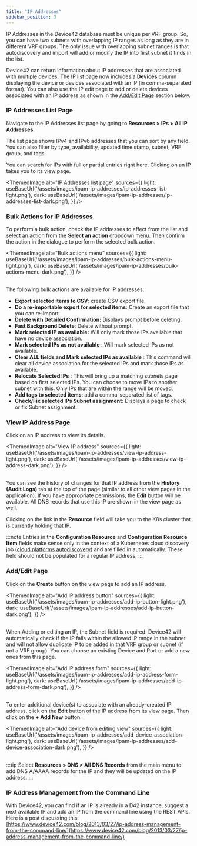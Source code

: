 ```yaml
---
title: "IP Addresses"
sidebar_position: 3
---
```



IP Addresses in the Device42 database must be unique per VRF group. So, you can have two subnets with overlapping IP ranges as long as they are in different VRF groups. The only issue with overlapping subnet ranges is that autodiscovery and import will add or modify the IP into first subnet it finds in the list.

Device42 can return information about IP addresses that are associated with multiple devices. The IP list page now includes a **Devices** column displaying the device or devices associated with an IP (in comma-separated format). You can also use the IP edit page to add or delete devices associated with an IP address as shown in the [Add/Edit Page](#addedit-page) section below.

### IP Addresses List Page

Navigate to the IP Addresses list page by going to **Resources > IPs > All IP Addresses**.

The list page shows IPv4 and IPv6 addresses that you can sort by any field. You can also filter by type, availability, updated time stamp, subnet, VRF group, and tags.

You can search for IPs with full or partial entries right here. Clicking on an IP takes you to its view page.

<ThemedImage
  alt="IP Addresses list page"
  sources={{
    light: useBaseUrl('/assets/images/ipam-ip-addresses/ip-addresses-list-light.png'),
    dark: useBaseUrl('/assets/images/ipam-ip-addresses/ip-addresses-list-dark.png'),
  }}
/>

### Bulk Actions for IP Addresses

To perform a bulk action, check the IP addresses to affect from the list and select an action from the **Select an action** dropdown menu. Then confirm the action in the dialogue to perform the selected bulk action.

<ThemedImage
  alt="Bulk actions menu"
  sources={{
    light: useBaseUrl('/assets/images/ipam-ip-addresses/bulk-actions-menu-light.png'),
    dark: useBaseUrl('/assets/images/ipam-ip-addresses/bulk-actions-menu-dark.png'),
  }}
/>
<br/><br/>

The following bulk actions are available for IP addresses:

- **Export selected items to CSV**: create CSV export file. 
- **Do a re-importable export for selected items**: Create an export file that you can re-import.
- **Delete with Detailed Confirmation:** Displays prompt before deleting. 
- **Fast Background Delete**: Delete without prompt. 
- **Mark selected IP as available:** Will only mark those IPs available that have no device association. 
- **Mark selected IPs as not available** : Will mark selected IPs as not available. 
- **Clear ALL fields and Mark selected IPs as available** : This command will clear all device association for the selected IPs and mark those IPs as available. 
- **Relocate Selected IPs** : This will bring up a matching subnets page based on first selected IPs. You can choose to move IPs to another subnet with this. Only IPs that are within the range will be moved. 
- **Add tags to selected items**: add a comma-separated list of tags. 
- **Check/Fix selected IPs Subnet assignment**: Displays a page to check or fix Subnet assignment.

### View IP Address Page

Click on an IP address to view its details.

<ThemedImage
  alt="View IP address"
  sources={{
    light: useBaseUrl('/assets/images/ipam-ip-addresses/view-ip-address-light.png'),
    dark: useBaseUrl('/assets/images/ipam-ip-addresses/view-ip-address-dark.png'),
  }}
/>
<br/><br/>

You can see the history of changes for that IP address from the **History (Audit Logs)** tab at the top of the page (similar to all other view pages in the application). If you have appropriate permissions, the **Edit** button will be available. All DNS records that use this IP are shown in the view page as well.

Clicking on the link in the **Resource** field will take you to the K8s cluster that is currently holding that IP.

:::note
Entries in the **Configuration Resource** and **Configuration Resource Item** fields make sense only in the context of a Kubernetes cloud discovery job ([cloud platforms autodiscovery](auto-discovery/cloud-auto-discovery/index.mdx)) and are filled in automatically. These field should not be populated for a regular IP address.
:::

### Add/Edit Page

Click on the **Create** button on the view page to add an IP address.

<ThemedImage
  alt="Add IP address button"
  sources={{
    light: useBaseUrl('/assets/images/ipam-ip-addresses/add-ip-button-light.png'),
    dark: useBaseUrl('/assets/images/ipam-ip-addresses/add-ip-button-dark.png'),
  }}
/>
<br/><br/>

When Adding or editing an IP, the Subnet field is required. Device42 will automatically check if the IP falls within the allowed IP range in the subnet and will not allow duplicate IP to be added in that VRF group or subnet (if not a VRF group). You can choose an existing Device and Port or add a new ones from this page.

<ThemedImage
  alt="Add IP address form"
  sources={{
    light: useBaseUrl('/assets/images/ipam-ip-addresses/add-ip-address-form-light.png'),
    dark: useBaseUrl('/assets/images/ipam-ip-addresses/add-ip-address-form-dark.png'),
  }}
/>
<br/><br/>

To enter additional device(s) to associate with an already-created IP address, click on the **Edit** button of the IP address from its view page. Then click on the **+ Add New** button.

<ThemedImage
  alt="Add device from editing view"
  sources={{
    light: useBaseUrl('/assets/images/ipam-ip-addresses/add-device-association-light.png'),
    dark: useBaseUrl('/assets/images/ipam-ip-addresses/add-device-association-dark.png'),
  }}
/>
<br/><br/>

:::tip
Select **Resources > DNS > All DNS Records** from the main menu to add DNS A/AAAA records for the IP and they will be updated on the IP address.
:::

### IP Address Management from the Command Line

With Device42, you can find if an IP is already in a D42 instance, suggest a next available IP and add an IP from the command line using the REST APIs. Here is a post discussing this: [https://www.device42.com/blog/2013/03/27/ip-address-management-from-the-command-line/](https://www.device42.com/blog/2013/03/27/ip-address-management-from-the-command-line/)
